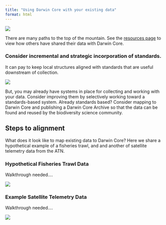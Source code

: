 ```yaml
---
title: "Using Darwin Core with your existing data"
format: html
---
```


![](img/excalidraw_illustrations/many_paths.svg)

There are many paths to the top of the mountain.
See the [resources page](docs/resources.html) to view how others have shared their data with Darwin Core.


### Consider incremental and strategic incorporation of standards.

It can pay to keep local structures aligned with standards that are useful downstream of collection.

![](img/excalidraw_illustrations/standards_in_the_data_life_cycle.svg)

But, you may already have systems in place for collecting and working with your data.  Consider improving them by selectively working toward a standards-based system. Already standards based? Consider mapping to Darwin Core and publishing a Darwin Core Archive so that the data can be found and reused by the biodiversity science community.

## Steps to alignment

What does it look like to map existing data to Darwin Core? Here we share a hypothetical example of a fisheries trawl, and and another of satellite telemetry data from the ATN.

### Hypothetical Fisheries Trawl Data

Walkthrough needed....

![](img/excalidraw_illustrations/trawl_mapping.svg)

### Example Satellite Telemetry Data

Walkthrough needed....

![](img/excalidraw_illustrations/atn_mapping.svg)  






